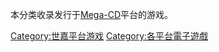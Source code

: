 {{Main|{{Link-en|Mega-CD遊戲列表|List of Sega CD games}}}}
本分类收录发行于[[Mega-CD|Mega-CD]]平台的游戏。

{{DEFAULTSORT:Mega CD}}
[[Category:世嘉平台游戏|Category:世嘉平台游戏]]
[[Category:各平台電子遊戲|Category:各平台電子遊戲]]